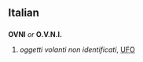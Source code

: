 ==Italian==

==={{Abbreviation}}===
'''OVNI''' ''or'' '''O.V.N.I.'''
# ''oggetti volanti non identificati'', [[UFO]]
